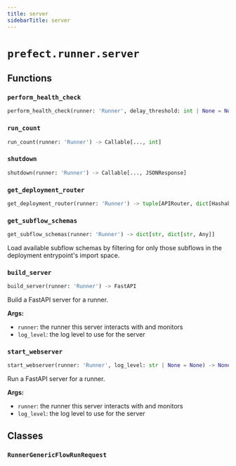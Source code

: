 ```yaml
---
title: server
sidebarTitle: server
---
```


# `prefect.runner.server`

## Functions

### `perform_health_check` <sup><a href="https://github.com/PrefectHQ/prefect/blob/main/src/prefect/runner/server.py#L51" target="_blank"><Icon icon="github" style="width: 14px; height: 14px;" /></a></sup>

```python
perform_health_check(runner: 'Runner', delay_threshold: int | None = None) -> Callable[..., JSONResponse]
```

### `run_count` <sup><a href="https://github.com/PrefectHQ/prefect/blob/main/src/prefect/runner/server.py#L77" target="_blank"><Icon icon="github" style="width: 14px; height: 14px;" /></a></sup>

```python
run_count(runner: 'Runner') -> Callable[..., int]
```

### `shutdown` <sup><a href="https://github.com/PrefectHQ/prefect/blob/main/src/prefect/runner/server.py#L85" target="_blank"><Icon icon="github" style="width: 14px; height: 14px;" /></a></sup>

```python
shutdown(runner: 'Runner') -> Callable[..., JSONResponse]
```

### `get_deployment_router` <sup><a href="https://github.com/PrefectHQ/prefect/blob/main/src/prefect/runner/server.py#L128" target="_blank"><Icon icon="github" style="width: 14px; height: 14px;" /></a></sup>

```python
get_deployment_router(runner: 'Runner') -> tuple[APIRouter, dict[Hashable, Any]]
```

### `get_subflow_schemas` <sup><a href="https://github.com/PrefectHQ/prefect/blob/main/src/prefect/runner/server.py#L156" target="_blank"><Icon icon="github" style="width: 14px; height: 14px;" /></a></sup>

```python
get_subflow_schemas(runner: 'Runner') -> dict[str, dict[str, Any]]
```


Load available subflow schemas by filtering for only those subflows in the
deployment entrypoint's import space.


### `build_server` <sup><a href="https://github.com/PrefectHQ/prefect/blob/main/src/prefect/runner/server.py#L262" target="_blank"><Icon icon="github" style="width: 14px; height: 14px;" /></a></sup>

```python
build_server(runner: 'Runner') -> FastAPI
```


Build a FastAPI server for a runner.

**Args:**
- `runner`: the runner this server interacts with and monitors
- `log_level`: the log level to use for the server


### `start_webserver` <sup><a href="https://github.com/PrefectHQ/prefect/blob/main/src/prefect/runner/server.py#L311" target="_blank"><Icon icon="github" style="width: 14px; height: 14px;" /></a></sup>

```python
start_webserver(runner: 'Runner', log_level: str | None = None) -> None
```


Run a FastAPI server for a runner.

**Args:**
- `runner`: the runner this server interacts with and monitors
- `log_level`: the log level to use for the server


## Classes

### `RunnerGenericFlowRunRequest` <sup><a href="https://github.com/PrefectHQ/prefect/blob/main/src/prefect/runner/server.py#L45" target="_blank"><Icon icon="github" style="width: 14px; height: 14px;" /></a></sup>
